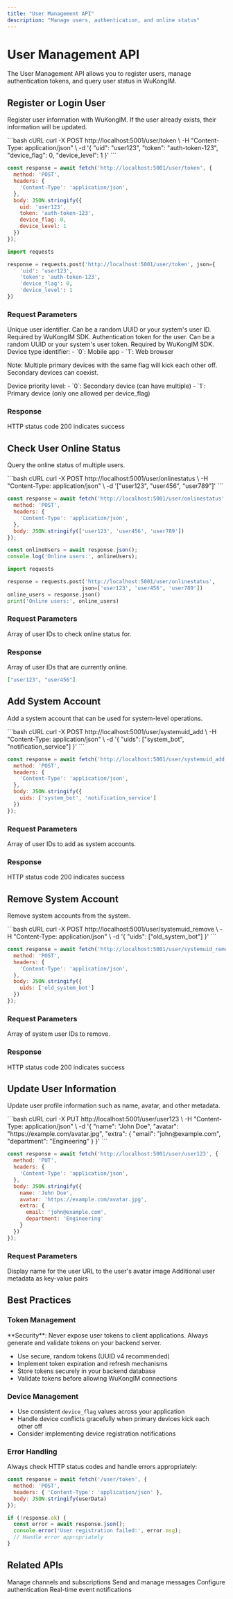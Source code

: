 ```yaml
---
title: "User Management API"
description: "Manage users, authentication, and online status"
---
```


# User Management API

The User Management API allows you to register users, manage authentication tokens, and query user status in WuKongIM.

## Register or Login User

Register user information with WuKongIM. If the user already exists, their information will be updated.

<CodeGroup>
```bash cURL
curl -X POST http://localhost:5001/user/token \
  -H "Content-Type: application/json" \
  -d '{
    "uid": "user123",
    "token": "auth-token-123",
    "device_flag": 0,
    "device_level": 1
  }'
```

```javascript JavaScript
const response = await fetch('http://localhost:5001/user/token', {
  method: 'POST',
  headers: {
    'Content-Type': 'application/json',
  },
  body: JSON.stringify({
    uid: 'user123',
    token: 'auth-token-123',
    device_flag: 0,
    device_level: 1
  })
});
```

```python Python
import requests

response = requests.post('http://localhost:5001/user/token', json={
    'uid': 'user123',
    'token': 'auth-token-123',
    'device_flag': 0,
    'device_level': 1
})
```
</CodeGroup>

### Request Parameters

<ParamField body="uid" type="string" required>
  Unique user identifier. Can be a random UUID or your system's user ID. Required by WuKongIM SDK.
</ParamField>

<ParamField body="token" type="string" required>
  Authentication token for the user. Can be a random UUID or your system's user token. Required by WuKongIM SDK.
</ParamField>

<ParamField body="device_flag" type="integer" required>
  Device type identifier:
  - `0`: Mobile app
  - `1`: Web browser
  
  Note: Multiple primary devices with the same flag will kick each other off. Secondary devices can coexist.
</ParamField>

<ParamField body="device_level" type="integer" required>
  Device priority level:
  - `0`: Secondary device (can have multiple)
  - `1`: Primary device (only one allowed per device_flag)
</ParamField>

### Response

<ResponseField name="status" type="integer">
  HTTP status code 200 indicates success
</ResponseField>

## Check User Online Status

Query the online status of multiple users.

<CodeGroup>
```bash cURL
curl -X POST http://localhost:5001/user/onlinestatus \
  -H "Content-Type: application/json" \
  -d '["user123", "user456", "user789"]'
```

```javascript JavaScript
const response = await fetch('http://localhost:5001/user/onlinestatus', {
  method: 'POST',
  headers: {
    'Content-Type': 'application/json',
  },
  body: JSON.stringify(['user123', 'user456', 'user789'])
});

const onlineUsers = await response.json();
console.log('Online users:', onlineUsers);
```

```python Python
import requests

response = requests.post('http://localhost:5001/user/onlinestatus', 
                        json=['user123', 'user456', 'user789'])
online_users = response.json()
print('Online users:', online_users)
```
</CodeGroup>

### Request Parameters

<ParamField body="uids" type="array" required>
  Array of user IDs to check online status for.
</ParamField>

### Response

<ResponseField name="online_uids" type="array">
  Array of user IDs that are currently online.
</ResponseField>

```json Response Example
["user123", "user456"]
```

## Add System Account

Add a system account that can be used for system-level operations.

<CodeGroup>
```bash cURL
curl -X POST http://localhost:5001/user/systemuid_add \
  -H "Content-Type: application/json" \
  -d '{
    "uids": ["system_bot", "notification_service"]
  }'
```

```javascript JavaScript
const response = await fetch('http://localhost:5001/user/systemuid_add', {
  method: 'POST',
  headers: {
    'Content-Type': 'application/json',
  },
  body: JSON.stringify({
    uids: ['system_bot', 'notification_service']
  })
});
```
</CodeGroup>

### Request Parameters

<ParamField body="uids" type="array" required>
  Array of user IDs to add as system accounts.
</ParamField>

### Response

<ResponseField name="status" type="integer">
  HTTP status code 200 indicates success
</ResponseField>

## Remove System Account

Remove system accounts from the system.

<CodeGroup>
```bash cURL
curl -X POST http://localhost:5001/user/systemuid_remove \
  -H "Content-Type: application/json" \
  -d '{
    "uids": ["old_system_bot"]
  }'
```

```javascript JavaScript
const response = await fetch('http://localhost:5001/user/systemuid_remove', {
  method: 'POST',
  headers: {
    'Content-Type': 'application/json',
  },
  body: JSON.stringify({
    uids: ['old_system_bot']
  })
});
```
</CodeGroup>

### Request Parameters

<ParamField body="uids" type="array" required>
  Array of system user IDs to remove.
</ParamField>

### Response

<ResponseField name="status" type="integer">
  HTTP status code 200 indicates success
</ResponseField>

## Update User Information

Update user profile information such as name, avatar, and other metadata.

<CodeGroup>
```bash cURL
curl -X PUT http://localhost:5001/user/user123 \
  -H "Content-Type: application/json" \
  -d '{
    "name": "John Doe",
    "avatar": "https://example.com/avatar.jpg",
    "extra": {
      "email": "john@example.com",
      "department": "Engineering"
    }
  }'
```

```javascript JavaScript
const response = await fetch('http://localhost:5001/user/user123', {
  method: 'PUT',
  headers: {
    'Content-Type': 'application/json',
  },
  body: JSON.stringify({
    name: 'John Doe',
    avatar: 'https://example.com/avatar.jpg',
    extra: {
      email: 'john@example.com',
      department: 'Engineering'
    }
  })
});
```
</CodeGroup>

### Request Parameters

<ParamField body="name" type="string">
  Display name for the user
</ParamField>

<ParamField body="avatar" type="string">
  URL to the user's avatar image
</ParamField>

<ParamField body="extra" type="object">
  Additional user metadata as key-value pairs
</ParamField>

## Best Practices

### Token Management

<Callout type="warning">
  **Security**: Never expose user tokens to client applications. Always generate and validate tokens on your backend server.
</Callout>

- Use secure, random tokens (UUID v4 recommended)
- Implement token expiration and refresh mechanisms
- Store tokens securely in your backend database
- Validate tokens before allowing WuKongIM connections

### Device Management

- Use consistent `device_flag` values across your application
- Handle device conflicts gracefully when primary devices kick each other off
- Consider implementing device registration notifications

### Error Handling

Always check HTTP status codes and handle errors appropriately:

```javascript
const response = await fetch('/user/token', {
  method: 'POST',
  headers: { 'Content-Type': 'application/json' },
  body: JSON.stringify(userData)
});

if (!response.ok) {
  const error = await response.json();
  console.error('User registration failed:', error.msg);
  // Handle error appropriately
}
```

## Related APIs

<CardGroup cols={2}>
  <Card
    title="Channel Management"
    icon="hash"
    href="/api/channels"
  >
    Manage channels and subscriptions
  </Card>
  <Card
    title="Message API"
    icon="message"
    href="/api/messages"
  >
    Send and manage messages
  </Card>
  <Card
    title="Authentication Setup"
    icon="shield-check"
    href="/server/configuration/auth"
  >
    Configure authentication
  </Card>
  <Card
    title="Webhooks"
    icon="webhook"
    href="/api/webhooks"
  >
    Real-time event notifications
  </Card>
</CardGroup>
